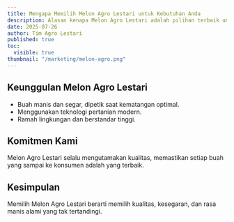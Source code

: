 ```yaml
---
title: Mengapa Memilih Melon Agro Lestari untuk Kebutuhan Anda
description: Alasan kenapa Melon Agro Lestari adalah pilihan terbaik untuk melon premium yang manis dan segar.
date: 2025-07-26
author: Tim Agro Lestari
published: true
toc:
  visible: true
thumbnail: "/marketing/melon-agro.png"
---
```


## Keunggulan Melon Agro Lestari

- Buah manis dan segar, dipetik saat kematangan optimal.
- Menggunakan teknologi pertanian modern.
- Ramah lingkungan dan berstandar tinggi.

## Komitmen Kami

Melon Agro Lestari selalu mengutamakan kualitas, memastikan setiap buah yang sampai ke konsumen adalah yang terbaik.

## Kesimpulan

Memilih Melon Agro Lestari berarti memilih kualitas, kesegaran, dan rasa manis alami yang tak tertandingi.
